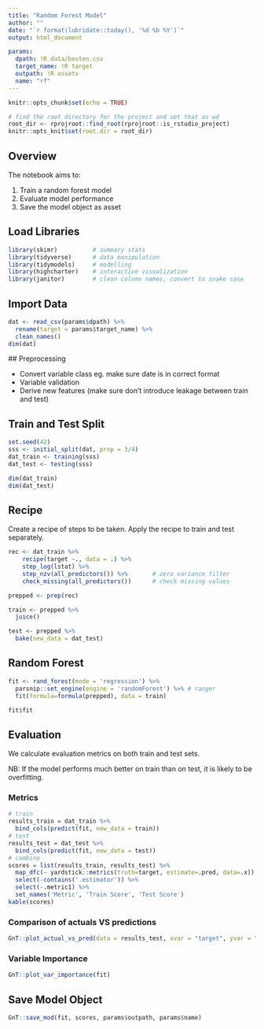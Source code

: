 ```yaml
---
title: "Random Forest Model"
author: ""
date: "`r format(lubridate::today(), '%d %b %Y')`"
output: html_document

params:
  dpath: !R data/boston.csv
  target_name: !R target
  outpath: !R assets
  name: "rf"
---
```


```r
knitr::opts_chunk$set(echo = TRUE)

# find the root directory for the project and set that as wd
root_dir <- rprojroot::find_root(rprojroot::is_rstudio_project)
knitr::opts_knit$set(root.dir = root_dir)
```


## Overview

The notebook aims to:

1. Train a random forest model
2. Evaluate model performance
3. Save the model object as asset


## Load Libraries

```r
library(skimr)          # summary stats
library(tidyverse)      # data manipulation
library(tidymodels)     # modelling
library(highcharter)    # interactive visualization
library(janitor)        # clean column names, convert to snake case
```

## Import Data

```r
dat <- read_csv(params$dpath) %>%
  rename(target = params$target_name) %>%
  clean_names()
dim(dat)
```

 ## Preprocessing

- Convert variable class eg. make sure date is in correct format
- Variable validation
- Derive new features (make sure don't introduce leakage between train and test)


## Train and Test Split

```r
set.seed(42)
sss <- initial_split(dat, prop = 3/4)
dat_train <- training(sss)
dat_test <- testing(sss)

dim(dat_train)
dim(dat_test)
```


## Recipe

Create a recipe of steps to be taken. Apply the recipe to train and test separately.

```r
rec <- dat_train %>%
    recipe(target ~., data = .) %>%
    step_log(lstat) %>%
    step_nzv(all_predictors()) %>%       # zero variance filter             
    check_missing(all_predictors())      # check missing values

prepped <- prep(rec)

train <- prepped %>%
  juice()

test <- prepped %>%
  bake(new_data = dat_test)
```

## Random Forest

```r
fit <- rand_forest(mode = 'regression') %>%
  parsnip::set_engine(engine = 'randomForest') %>% # ranger
  fit(formula=formula(prepped), data = train)

fit$fit
```




## Evaluation

We calculate evaluation metrics on both train and test sets.

NB: If the model performs much better on train than on test, it is likely to be overfitting.

### Metrics

```r
# train
results_train = dat_train %>%
  bind_cols(predict(fit, new_data = train))
# test
results_test = dat_test %>%
  bind_cols(predict(fit, new_data = test))
# combine
scores = list(results_train, results_test) %>%
  map_dfc(~ yardstick::metrics(truth=target, estimate=.pred, data=.x)) %>%
  select(-contains('.estimator')) %>%
  select(-.metric1) %>%
  set_names('Metric', 'Train Score', 'Test Score')
kable(scores)
```



### Comparison of actuals VS predictions

```r
GnT::plot_actual_vs_pred(data = results_test, xvar = "target", yvar = ".pred")
```




### Variable Importance

```r
GnT::plot_var_importance(fit)

```

## Save Model Object

```r
GnT::save_mod(fit, scores, params$outpath, params$name)
```

